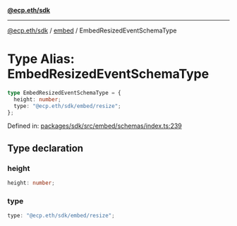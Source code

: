 [**@ecp.eth/sdk**](../../index.mdx)

***

[@ecp.eth/sdk](/sdk-reference/index.mdx) / [embed](/sdk-reference/embed/index.mdx) / EmbedResizedEventSchemaType

# Type Alias: EmbedResizedEventSchemaType

```ts
type EmbedResizedEventSchemaType = {
  height: number;
  type: "@ecp.eth/sdk/embed/resize";
};
```

Defined in: [packages/sdk/src/embed/schemas/index.ts:239](https://github.com/ecp-eth/comments-monorepo/blob/main/packages/sdk/src/embed/schemas/index.ts#L239)

## Type declaration

### height

```ts
height: number;
```

### type

```ts
type: "@ecp.eth/sdk/embed/resize";
```

